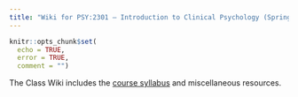 ```yaml
---
title: "Wiki for PSY:2301 – Introduction to Clinical Psychology (Spring 2025)"
---
```


```r
knitr::opts_chunk$set(
  echo = TRUE,
  error = TRUE,
  comment = "")
```

The Class Wiki includes the [course syllabus](syllabus.html) and miscellaneous resources.
